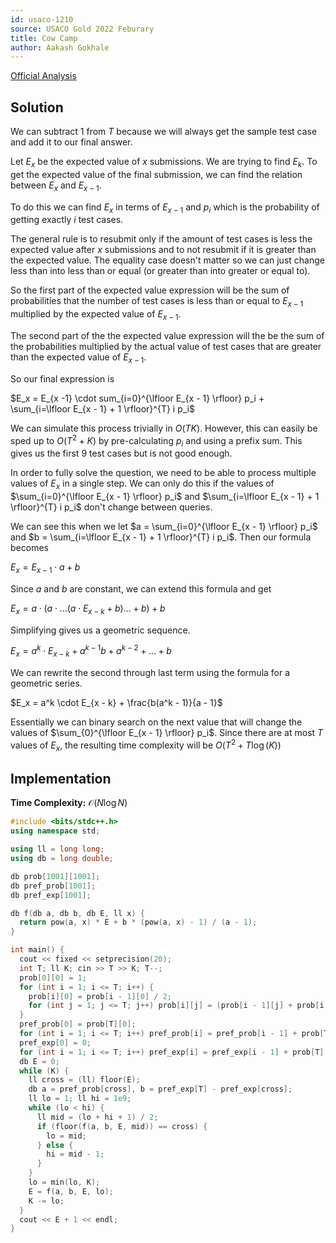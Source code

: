```yaml
---
id: usaco-1210
source: USACO Gold 2022 Feburary
title: Cow Camp
author: Aakash Gokhale
---
```


[Official Analysis](http://www.usaco.org/current/data/sol_triangles_silver_feb20.html)

## Solution
We can subtract $1$ from $T$ because we will always get the sample test case and add it to our final answer.


Let $E_x$ be the expected value of $x$ submissions. We are trying to find $E_k$. To get the expected value of the final submission, we can find the relation between $E_x$ and $E_{x - 1}$.


To do this we can find $E_x$ in terms of $E_{x -1}$ and $p_i$ which is the probability of getting exactly $i$ test cases.


The general rule is to resubmit only if the amount of test cases is less the expected value after $x$ submissions and to not resubmit if it is greater than the expected value. The equality case doesn't matter so we can just change less than into less than or equal (or greater than into greater or equal to).


So the first part of the expected value expression will be the sum of probabilities that the number of test cases is less than or equal to $E_{x - 1}$ multiplied by the expected value of $E_{x - 1}$.


The second part of the the expected value expression will the be the sum of the probabilities multiplied by the actual value of test cases that are greater than the expected value of $E_{x - 1}$.


So our final expression is

$E_x = E_{x -1} \cdot sum_{i=0}^{\lfloor E_{x - 1} \rfloor} p_i + \sum_{i=\lfloor E_{x - 1} + 1 \rfloor}^{T} i p_i$

We can simulate this process trivially in $O(TK)$. However, this can easily be sped up to $O(T^2 + K)$ by pre-calculating $p_i$ and using a prefix sum. This gives us the first $9$ test cases but is not good enough.


In order to fully solve the question, we need to be able to process multiple values of $E_x$ in a single step. We can only do this if the values of $\sum_{i=0}^{\lfloor E_{x - 1} \rfloor} p_i$ and $\sum_{i=\lfloor E_{x - 1} + 1 \rfloor}^{T} i p_i$ don't change between queries.


We can see this when we let $a = \sum_{i=0}^{\lfloor E_{x - 1} \rfloor} p_i$ and $b = \sum_{i=\lfloor E_{x - 1} + 1 \rfloor}^{T} i p_i$. Then our formula becomes

$E_x = E_{x - 1} \cdot a + b$

Since $a$ and $b$ are constant, we can extend this formula and get

$E_x = a \cdot (a \cdot ... (a \cdot E_{x - k} + b) ... + b) + b$

Simplifying gives us a geometric sequence.

$E_x = a^k \cdot E_{x - k} + a^{k - 1}b + a^{k - 2} + ... + b$

We can rewrite the second through last term using the formula for a geometric series.

$E_x = a^k \cdot E_{x - k} + \frac{b(a^k - 1)}{a - 1}$


Essentially we can binary search on the next value that will change the values of $\sum_{0}^{\lfloor E_{x - 1} \rfloor} p_i$. Since there are at most $T$ values of $E_x$, the resulting time complexity will be $O(T^2 + T\log(K))$

## Implementation
**Time Complexity:** $\mathcal{O}(N\log N)$

<LanguageSection>

<CPPSection>

```cpp
#include <bits/stdc++.h>
using namespace std;

using ll = long long;
using db = long double;

db prob[1001][1001];
db pref_prob[1001];
db pref_exp[1001];

db f(db a, db b, db E, ll x) {
  return pow(a, x) * E + b * (pow(a, x) - 1) / (a - 1);
}

int main() {
  cout << fixed << setprecision(20);
  int T; ll K; cin >> T >> K; T--;
  prob[0][0] = 1;
  for (int i = 1; i <= T; i++) {
    prob[i][0] = prob[i - 1][0] / 2;
    for (int j = 1; j <= T; j++) prob[i][j] = (prob[i - 1][j] + prob[i - 1][j - 1]) / 2;
  }
  pref_prob[0] = prob[T][0];
  for (int i = 1; i <= T; i++) pref_prob[i] = pref_prob[i - 1] + prob[T][i];
  pref_exp[0] = 0;
  for (int i = 1; i <= T; i++) pref_exp[i] = pref_exp[i - 1] + prob[T][i] * i;
  db E = 0;
  while (K) {
    ll cross = (ll) floor(E);
    db a = pref_prob[cross], b = pref_exp[T] - pref_exp[cross];
    ll lo = 1; ll hi = 1e9;
    while (lo < hi) {
      ll mid = (lo + hi + 1) / 2;
      if (floor(f(a, b, E, mid)) == cross) {
        lo = mid;
      } else {
        hi = mid - 1;
      }
    }
    lo = min(lo, K);
    E = f(a, b, E, lo);
    K -= lo;
  }
  cout << E + 1 << endl;
}
```

</CPPSection>

</LanguageSection>
